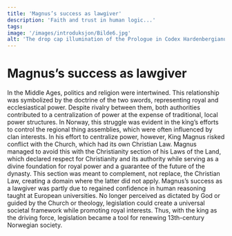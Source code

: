 ```yaml
---
title: 'Magnus’s success as lawgiver'
description: 'Faith and trust in human logic...'
tags:
image: '/images/introduksjon/Bilde6.jpg'
alt: 'The drop cap illumination of the Prologue in Codex Hardenbergianus shows King Magnus handing over the Laws of the Land.'
---
```



# Magnus’s success as lawgiver

<Container stil="initial side">
    In the Middle Ages, politics and religion were intertwined. This relationship was symbolized by the doctrine of the two swords, representing royal and ecclesiastical power. Despite rivalry between them, both authorities contributed to a centralization of power at the expense of traditional, local power structures. In Norway, this struggle was evident in the king’s efforts to control the regional thing assemblies, which were often influenced by clan interests. In his effort to centralize power, however, King Magnus risked conflict with the Church, which had its own Christian Law. Magnus managed to avoid this with the Christianity section of his Laws of the Land, which declared respect for Christianity and its authority while serving as a divine foundation for royal power and a guarantee of the future of the dynasty. This section was meant to complement, not replace, the Christian Law, creating a domain where the latter did not apply. Magnus’s success as a lawgiver was partly due to regained confidence in human reasoning taught at European universities. No longer perceived as dictated by God or guided by the Church or theology, legislation could create a universal societal framework while promoting royal interests. Thus, with the king as the driving force, legislation became a tool for renewing 13th-century Norwegian society.
</Container>

<Figure
    image="\images\section-buttons\Tingfarebolken.jpg"
    title="Represenation of the doctrine of the two swords from the codex from Lund."
    alt="Manuscript illumination of the doctrine of the two swords from a medieval codex."
>
</Figure>